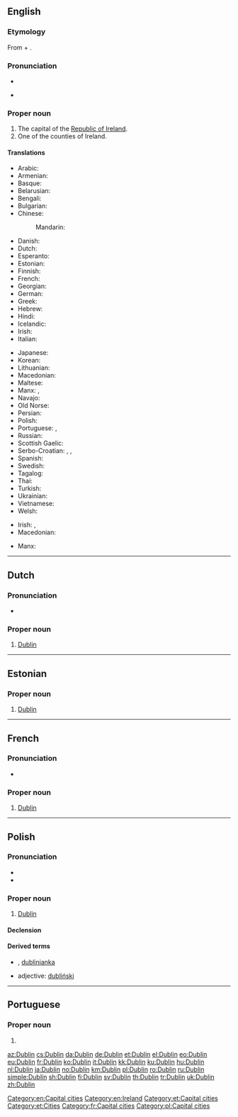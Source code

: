 ==English==
{{wikipedia}}

===Etymology===
From {{der|en|sga|dub||black}} + {{m|sga|linn||pond}}.

===Pronunciation===
* {{IPA|/ˈdʌblən/|/ˈdʌblɨn/|lang=en}}
* {{qualifier|Irish, especially in Dublin}} {{IPA|/ˈdʊbᵊlən/|lang=en}}

===Proper noun===
{{en-proper noun}}

# The capital of the [[Republic of Ireland]].
# One of the counties of Ireland.

====Translations====
{{trans-top|the capital of the Republic of Ireland}}
* Arabic: {{t|ar|دَبْلِن|m}}
* Armenian: {{t|hy|Դուբլին}}
* Basque: {{t+|eu|Dublin}}
* Belarusian: {{t|be|Дублін|m|tr=Dúblin}}
* Bengali: {{t|bn|ডাবলিন|sc=Beng}}
* Bulgarian: {{t|bg|Дъблин|tr=Dəblín|sc=Cyrl}}
* Chinese:
*: Mandarin: {{t+|cmn|都柏林|tr=Dūbólín|sc=Hani}}
* Danish: {{t+|da|Dublin}}
* Dutch: {{t+|nl|Dublin}}
* Esperanto: {{t|eo|Dublino}}
* Estonian: {{t+|et|Dublin}}
* Finnish: {{t+|fi|Dublin}}
* French: {{t+|fr|Dublin|m}}
* Georgian: {{t|ka|დუბლინი}}
* German: {{t+|de|Dublin|n}}
* Greek: {{t+|el|Δουβλίνο}}
* Hebrew: {{t|he|דבלין}}
* Hindi: {{t|hi|डबलिन|tr=ḍablin}}
* Icelandic: {{t|is|Dyflinn|f}}
* Irish: {{t|ga|Baile Átha Cliath|m}}
* Italian: {{t+|it|Dublino|f}}
{{trans-mid}}
* Japanese: {{t|ja|ダブリン|tr=Daburin}}
* Korean: {{t+|ko|더블린|tr=Deobeullin|sc=Hang}}
* Lithuanian: {{t|lt|Dublinas|m}}
* Macedonian: {{t|mk|Даблин|m|tr=Dáblin}}
* Maltese: {{t|mt|Dublin}}
* Manx: {{t|gv|Balley Aah Cleeah}}, {{t|gv|Divlyn}}
* Navajo: {{t|nv|Dáblin}}
* Old Norse: {{t|non|Dyflinn|f}}
* Persian: {{t+|fa|دوبلین}}
* Polish: {{t+|pl|Dublin|m}}
* Portuguese: {{t|pt|Dublin}}, {{t|pt|Dublim}}
* Russian: {{t+|ru|Ду́блин|m}}
* Scottish Gaelic: {{t|gd|Baile Átha Cliath}}
* Serbo-Croatian: {{t|sh|Даблин|m|sc=Cyrl}}, {{t+|sh|Dublin|m}}, {{t+|sh|Dablin|m}}
* Spanish: {{t+|es|Dublín|m}}
* Swedish: {{t+|sv|Dublin}}
* Tagalog: {{t|tl|Dublin}}
* Thai: {{t|th|ดับลิน|tr=dàp-lin}}
* Turkish: {{t+|tr|Dublin}}
* Ukrainian: {{t|uk|Дублін|m|tr=Dúblin}}
* Vietnamese: {{t|vi|Dublin}}
* Welsh: {{t|cy|Dulyn|f}}
{{trans-bottom}}
{{trans-top|one of the counties of Ireland}}
* Irish: {{t|ga|Contae Átha Cliath|m}}, {{t|ga|Áth Cliath|m}}
* Macedonian: {{t|mk|Даблин|m|tr=Dáblin|sc=Cyrl}}
{{trans-mid}}
* Manx: {{t|gv|Coontae Ghivlyn|f}}
{{trans-bottom}}

[[Category:en:Capital cities]]
[[Category:en:Ireland]]

----

==Dutch==
{{wikipedia|lang=nl}}

===Pronunciation===
* {{audio|Nl-Dublin.ogg|Audio|lang=nl}}

===Proper noun===
{{nl-proper noun|n}}

# [[#English|Dublin]]

{{topics|nl|Cities in Ireland|Capital cities}}

----

==Estonian==

===Proper noun===
{{head|et|proper noun}}

# [[#English|Dublin]]

[[Category:et:Capital cities]]
[[Category:et:Cities]]

----

==French==
{{wikipedia|lang=fr}}

===Pronunciation===
* {{audio|Fr-Paris--Dublin.ogg|Audio (Paris)|lang=fr}}

===Proper noun===
{{fr-proper noun}}

# [[#English|Dublin]]

[[Category:fr:Capital cities]]

----

==Polish==

===Pronunciation===
* {{IPA|/ˈd̪ublin̪/|lang=pl}}
* {{audio|Pl-Dublin.ogg|Audio|lang=pl}}

===Proper noun===
{{head|pl|proper noun|g=m}}

# [[#English|Dublin]]

====Declension====
{{pl-decl-noun-sing
|Dublin
|Dublinu
|Dublinowi
|Dublin
|Dublinem
|Dublinie
|Dublinie
}}

====Derived terms====
* {{l|pl|dublińczyk|g=m}}, [[dublinianka]] {{g|f}}
* adjective: [[dubliński]]

[[Category:pl:Capital cities]]

----

==Portuguese==

===Proper noun===
{{pt-proper noun|f}}

# {{alternative spelling of|Dublim|lang=pt}}

[[az:Dublin]]
[[cs:Dublin]]
[[da:Dublin]]
[[de:Dublin]]
[[et:Dublin]]
[[el:Dublin]]
[[eo:Dublin]]
[[eu:Dublin]]
[[fr:Dublin]]
[[ko:Dublin]]
[[it:Dublin]]
[[kk:Dublin]]
[[ku:Dublin]]
[[hu:Dublin]]
[[nl:Dublin]]
[[ja:Dublin]]
[[no:Dublin]]
[[km:Dublin]]
[[pl:Dublin]]
[[ro:Dublin]]
[[ru:Dublin]]
[[simple:Dublin]]
[[sh:Dublin]]
[[fi:Dublin]]
[[sv:Dublin]]
[[th:Dublin]]
[[tr:Dublin]]
[[uk:Dublin]]
[[zh:Dublin]]